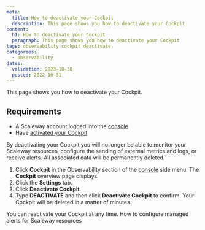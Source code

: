 ```yaml
---
meta:
  title: How to deactivate your Cockpit
  description: This page shows you how to deactivate your Cockpit
content:
  h1: How to deactivate your Cockpit
  paragraph: This page shows you how to deactivate your Cockpit
tags: observability cockpit deactivate
categories:
  - observability
dates:
  validation: 2023-10-30
  posted: 2022-10-31
---
```


This page shows you how to deactivate your Cockpit.

## Requirements

- A Scaleway account logged into the [console](https://console.scaleway.com)
- Have [activated your Cockpit](/observability/cockpit/how-to/activate-cockpit/)

<Message type="important">
 By deactivating your Cockpit you will no longer be able to monitor your Scaleway resources, configure the sending of external metrics and logs, or receive alerts. All associated data will be permanently deleted.
</Message>

1. Click **Cockpit** in the Observability section of the [console](https://console.scaleway.com/) side menu. The **Cockpit** overview page displays.
2. Click the **Settings** tab.
3. Click **Deactivate Cockpit**.
4. Type **DEACTIVATE** and then click **Deactivate Cockpit** to confirm. Your Cockpit will be deleted in a matter of minutes.

<Message type="note">
 You can reactivate your Cockpit at any time.
</Message>


<Navigation title="See also">
  <PreviousButton to="/observability/cockpit/how-to/configure-alerts-for-scw-resources/">How to configure managed alerts for Scaleway resources</PreviousButton>
</Navigation>